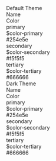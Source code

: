 
<Meta title="Pages/Colors" />

<style>{`
  .color-primary { background-color: #254e5e;}
  .color-secondary { background-color: #f5f5f5;}
  .color-tertiary { background-color: #666666;}

  .color-primary-dark { background-color: #254e5e;}
  .color-secondary-dark { background-color: #f5f5f5;}
  .color-tertiary-dark { background-color: #666666;}
  
  .color-canvas {
    margin: 2rem;
    height: 100%;
    width: 100%;
    display: flex;
    flex-direction: row;
  }

  .dark-canvas {
    height: 100%;
    width: 50%;
    padding: 2rem;
    background-color: #333333;
  }

  .dark-text {
    color: #FFFFFF;
  }

  .dark-sub-text {
    color: #b7b7b7;
  }

  .canvas-split {
    height: 100%;
    width: 50%;
    padding: 2rem;
  }

  .header-container {
    display: flex;
    flex-direction: row;
    justify-content: space-between;
    vertical-align: center;
  }

  .header-box {
    height: 4rem;
    width: 70%;
    display: flex;
    flex-direction: column;
  }

  .header-name {
    font-weight: 600;
    margin-right: 3rem;
  }

  .header-color {
    width: 100%;
    font-weight: 600;
    border-radius: 5px;
  }

  .title {
    font-weight: 700;
    margin-bottom: 2rem;
  }

  .swatch {
    display: flex;
    flex-direction: row;
    justify-content: space-between;
    vertical-align: center;
    margin-bottom: 0.8rem;
  }

  .swatch-name {
    font-weight: 600;
    margin-right: 3rem;
  }
  
  .color-box {
    height: 4.5rem;
    width: 70%;
    display: flex;
    flex-direction: column;
  }

  .swatch-color {
    height: 70%;
    width: 100%;
    border-radius: 5px;
    border: 1px solid black;
  }

  .swatch-desc {
    height: 20%;
    font-size: 0.8em;
    text-align: center;
    margin-bottom: 0.2rem;
  }
`}</style>

<div class="color-canvas">
  <div class="canvas-split">
    <div class="title">Default Theme</div>
    <div class="header-container">
      <div class="header-name">Name</div>
      <div class="header-box">
        <div class="header-color">Color</div>
      </div>
    </div>
    <div class="swatch">
      <div class="swatch-name">primary</div>
      <div class="color-box">
        <div class="swatch-color color-primary" />
        <div class="swatch-desc">$color-primary</div>
        <div class="swatch-desc">#254e5e</div>
      </div>
    </div>
    <div class="swatch">
      <div class="swatch-name">secondary</div>
      <div class="color-box">
        <div class="swatch-color color-secondary" />
        <div class="swatch-desc">$color-secondary</div>
        <div class="swatch-desc">#f5f5f5</div>
      </div>
    </div>
    <div class="swatch">
      <div class="swatch-name">tertiary</div>
      <div class="color-box">
        <div class="swatch-color color-tertiary" />
        <div class="swatch-desc">$color-tertiary</div>
        <div class="swatch-desc">#666666</div>
      </div>
    </div>
  </div>
  <div class="dark-canvas">
    <div class="title dark-text">Dark Theme</div>
    <div class="header-container">
      <div class="header-name dark-text">Name</div>
      <div class="header-box">
        <div class="header-color dark-text">Color</div>
      </div>
    </div>
    <div class="swatch">
      <div class="swatch-name dark-text">primary</div>
      <div class="color-box">
        <div class="swatch-color color-primary" />
        <div class="swatch-desc dark-sub-text">$color-primary</div>
        <div class="swatch-desc dark-sub-text">#254e5e</div>
      </div>
    </div>
    <div class="swatch">
      <div class="swatch-name dark-text">secondary</div>
      <div class="color-box">
        <div class="swatch-color color-secondary" />
        <div class="swatch-desc dark-sub-text">$color-secondary</div>
        <div class="swatch-desc dark-sub-text">#f5f5f5</div>
      </div>
    </div>
    <div class="swatch">
      <div class="swatch-name dark-text">tertiary</div>
      <div class="color-box">
        <div class="swatch-color color-tertiary" />
        <div class="swatch-desc dark-sub-text">$color-tertiary</div>
        <div class="swatch-desc dark-sub-text">#666666</div>
      </div>
    </div>
  </div>
</div>
